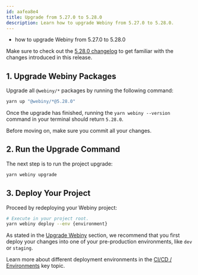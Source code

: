 ```yaml
---
id: aafea8e4
title: Upgrade from 5.27.0 to 5.28.0
description: Learn how to upgrade Webiny from 5.27.0 to 5.28.0.
---
```



<Alert type="success" title="What you’ll learn">

- how to upgrade Webiny from 5.27.0 to 5.28.0

</Alert>

<Alert type="info">

Make sure to check out the [5.28.0 changelog](/docs/{version}/release-notes/5.28.0/changelog) to get familiar with the changes introduced in this release.

</Alert>

## 1. Upgrade Webiny Packages

Upgrade all `@webiny/*` packages by running the following command:

```bash
yarn up "@webiny/*@5.28.0"
```

Once the upgrade has finished, running the `yarn webiny --version` command in your terminal should return `5.28.0`.

<Alert type="info">

Before moving on, make sure you commit all your changes.

</Alert>

## 2. Run the Upgrade Command

The next step is to run the project upgrade:

```bash
yarn webiny upgrade
```

## 3. Deploy Your Project

Proceed by redeploying your Webiny project:

```bash
# Execute in your project root.
yarn webiny deploy --env {environment}
```

<Alert type="warning">

As stated in the [Upgrade Webiny](/docs/{version}/release-notes/upgrade-webiny#pre-production-environments-first) section, we recommend that you first deploy your changes into one of your pre-production environments, like `dev` or `staging`.

</Alert>

<Alert type="info">

Learn more about different deployment environments in the [CI/CD / Environments](/docs/{version}/core-development-concepts/ci-cd/environments) key topic.

</Alert>

